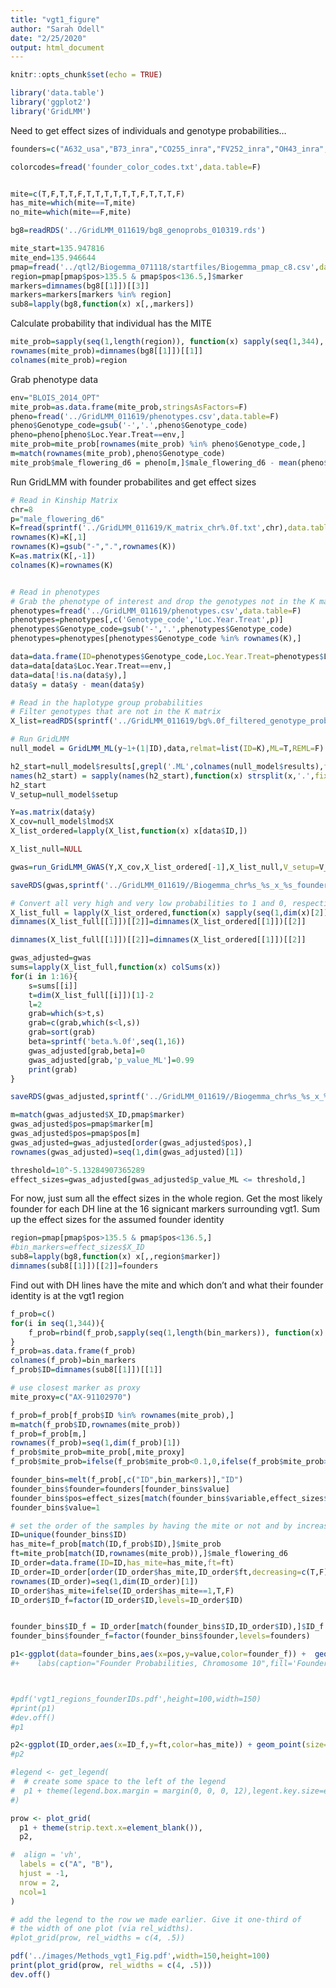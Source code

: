 ```yaml
---
title: "vgt1_figure"
author: "Sarah Odell"
date: "2/25/2020"
output: html_document
---
```


```r
knitr::opts_chunk$set(echo = TRUE)
```

```r
library('data.table')
library('ggplot2')
library('GridLMM')
```


Need to get effect sizes of individuals and genotype probabilities...

```r
founders=c("A632_usa","B73_inra","CO255_inra","FV252_inra","OH43_inra", "A654_inra","FV2_inra","C103_inra","EP1_inra","D105_inra","W117_inra","B96","DK63","F492","ND245","VA85")

colorcodes=fread('founder_color_codes.txt',data.table=F)


mite=c(T,F,T,T,F,T,T,T,T,T,T,F,T,T,T,F)
has_mite=which(mite==T,mite)
no_mite=which(mite==F,mite)

```


```r
bg8=readRDS('../GridLMM_011619/bg8_genoprobs_010319.rds')

mite_start=135.947816
mite_end=135.946644
pmap=fread('../qtl2/Biogemma_071118/startfiles/Biogemma_pmap_c8.csv',data.table=F)
region=pmap[pmap$pos>135.5 & pmap$pos<136.5,]$marker
markers=dimnames(bg8[[1]])[[3]]
markers=markers[markers %in% region]
sub8=lapply(bg8,function(x) x[,,markers])

```

Calculate probability that individual has the MITE
```r
mite_prob=sapply(seq(1,length(region)), function(x) sapply(seq(1,344), function(i) sum(sub8[[1]][i,has_mite,x])))
rownames(mite_prob)=dimnames(bg8[[1]])[[1]]
colnames(mite_prob)=region
```

Grab phenotype data

```r
env="BLOIS_2014_OPT"
mite_prob=as.data.frame(mite_prob,stringsAsFactors=F)
pheno=fread('../GridLMM_011619/phenotypes.csv',data.table=F)
pheno$Genotype_code=gsub('-','.',pheno$Genotype_code)
pheno=pheno[pheno$Loc.Year.Treat==env,]
mite_prob=mite_prob[rownames(mite_prob) %in% pheno$Genotype_code,]
m=match(rownames(mite_prob),pheno$Genotype_code)
mite_prob$male_flowering_d6 = pheno[m,]$male_flowering_d6 - mean(pheno$male_flowering_d6)
```

Run GridLMM with founder probabilites and get effect sizes
```r
# Read in Kinship Matrix
chr=8
p="male_flowering_d6"
K=fread(sprintf('../GridLMM_011619/K_matrix_chr%.0f.txt',chr),data.table=F)
rownames(K)=K[,1]
rownames(K)=gsub("-",".",rownames(K))
K=as.matrix(K[,-1])
colnames(K)=rownames(K)


# Read in phenotypes
# Grab the phenotype of interest and drop the genotypes not in the K matrix
phenotypes=fread('../GridLMM_011619/phenotypes.csv',data.table=F)
phenotypes=phenotypes[,c('Genotype_code','Loc.Year.Treat',p)]
phenotypes$Genotype_code=gsub('-','.',phenotypes$Genotype_code)
phenotypes=phenotypes[phenotypes$Genotype_code %in% rownames(K),]

data=data.frame(ID=phenotypes$Genotype_code,Loc.Year.Treat=phenotypes$Loc.Year.Treat,y=phenotypes[,c(p)],stringsAsFactors=F)
data=data[data$Loc.Year.Treat==env,]
data=data[!is.na(data$y),]
data$y = data$y - mean(data$y)

# Read in the haplotype group probabilities
# Filter genotypes that are not in the K matrix
X_list=readRDS(sprintf('../GridLMM_011619/bg%.0f_filtered_genotype_probs.rds',chr))

# Run GridLMM
null_model = GridLMM_ML(y~1+(1|ID),data,relmat=list(ID=K),ML=T,REML=F)

h2_start=null_model$results[,grepl('.ML',colnames(null_model$results),fixed=T),drop=FALSE]
names(h2_start) = sapply(names(h2_start),function(x) strsplit(x,'.',fixed=T)[[1]][1])
h2_start
V_setup=null_model$setup

Y=as.matrix(data$y)
X_cov=null_model$lmod$X
X_list_ordered=lapply(X_list,function(x) x[data$ID,])

X_list_null=NULL

gwas=run_GridLMM_GWAS(Y,X_cov,X_list_ordered[-1],X_list_null,V_setup=V_setup,h2_start=h2_start,method='ML',verbose=F)

saveRDS(gwas,sprintf('../GridLMM_011619//Biogemma_chr%s_%s_x_%s_founderprobs.rds',chr,p,env))

# Convert all very high and very low probabilities to 1 and 0, respectively
X_list_full = lapply(X_list_ordered,function(x) sapply(seq(1,dim(x)[2]), function(i) ifelse(x[,i]>=0.95,1,ifelse(x[,i]<=0.05,0,x[,i]))))
dimnames(X_list_full[[1]])[[2]]=dimnames(X_list_ordered[[1]])[[2]]

dimnames(X_list_full[[1]])[[2]]=dimnames(X_list_ordered[[1]])[[2]]

gwas_adjusted=gwas
sums=lapply(X_list_full,function(x) colSums(x))
for(i in 1:16){
    s=sums[[i]]
    t=dim(X_list_full[[i]])[1]-2
    l=2
    grab=which(s>t,s)
    grab=c(grab,which(s<l,s))
    grab=sort(grab)
    beta=sprintf('beta.%.0f',seq(1,16))
    gwas_adjusted[grab,beta]=0
    gwas_adjusted[grab,'p_value_ML']=0.99
    print(grab)
}

saveRDS(gwas_adjusted,sprintf('../GridLMM_011619//Biogemma_chr%s_%s_x_%s_founderprobs_adjusted.rds',chr,p,env))
```


```r
m=match(gwas_adjusted$X_ID,pmap$marker)
gwas_adjusted$pos=pmap$marker[m]
gwas_adjusted$pos=pmap$pos[m]
gwas_adjusted=gwas_adjusted[order(gwas_adjusted$pos),]
rownames(gwas_adjusted)=seq(1,dim(gwas_adjusted)[1])

threshold=10^-5.13284907365289
effect_sizes=gwas_adjusted[gwas_adjusted$p_value_ML <= threshold,]
```

For now, just sum all the effect sizes in the whole region.
Get the most likely founder for each DH line at the 16 signicant markers surrounding vgt1.
Sum up the effect sizes for the assumed founder identity

```r
region=pmap[pmap$pos>135.5 & pmap$pos<136.5,]
#bin_markers=effect_sizes$X_ID
sub8=lapply(bg8,function(x) x[,,region$marker])
dimnames(sub8[[1]])[[2]]=founders

```

Find out with DH lines have the mite and which don't and what their founder identity is at the vgt1 region

```r
f_prob=c()
for(i in seq(1,344)){
    f_prob=rbind(f_prob,sapply(seq(1,length(bin_markers)), function(x) which.max(sub8[[1]][i,,x])))
} 
f_prob=as.data.frame(f_prob)
colnames(f_prob)=bin_markers
f_prob$ID=dimnames(sub8[[1]])[[1]]

# use closest marker as proxy
mite_proxy=c("AX-91102970")

f_prob=f_prob[f_prob$ID %in% rownames(mite_prob),]
m=match(f_prob$ID,rownames(mite_prob))
f_prob=f_prob[m,]
rownames(f_prob)=seq(1,dim(f_prob)[1])
f_prob$mite_prob=mite_prob[,mite_proxy]
f_prob$mite_prob=ifelse(f_prob$mite_prob<0.1,0,ifelse(f_prob$mite_prob>0.9,1,f_prob$mite_prob))
```


```r

founder_bins=melt(f_prob[,c("ID",bin_markers)],"ID")
founder_bins$founder=founders[founder_bins$value]
founder_bins$pos=effect_sizes[match(founder_bins$variable,effect_sizes$X_ID),]$pos
founder_bins$value=1

# set the order of the samples by having the mite or not and by increasing flowering time
ID=unique(founder_bins$ID)
has_mite=f_prob[match(ID,f_prob$ID),]$mite_prob
ft=mite_prob[match(ID,rownames(mite_prob)),]$male_flowering_d6
ID_order=data.frame(ID=ID,has_mite=has_mite,ft=ft)
ID_order=ID_order[order(ID_order$has_mite,ID_order$ft,decreasing=c(T,F)),]
rownames(ID_order)=seq(1,dim(ID_order)[1])
ID_order$has_mite=ifelse(ID_order$has_mite==1,T,F)
ID_order$ID_f=factor(ID_order$ID,levels=ID_order$ID)


founder_bins$ID_f = ID_order[match(founder_bins$ID,ID_order$ID),]$ID_f
founder_bins$founder_f=factor(founder_bins$founder,levels=founders)

p1<-ggplot(data=founder_bins,aes(x=pos,y=value,color=founder_f)) +  geom_ribbon(aes(ymin=0,ymax=value,fill=founder_f),alpha=0.8) + geom_line()  + coord_flip() + facet_grid(.~ID_f) +  theme(strip.text.x=element_text(size=48,angle=90),axis.text.x=element_blank(),axis.ticks.x=element_blank(),axis.title.x=element_blank(),axis.line=element_blank(),axis.text.y=element_text(size=64),axis.title.y=element_text(size=64),legend.key.size=unit(0.5,"npc"),legend.text=element_text(size=64)) + guides(color=F) + xlab("Position (Mb)") + geom_vline(xintercept=mite_start,color="black")+ scale_color_manual(values=colorcodes$hex_color) + scale_fill_manual(values=colorcodes$hex_color)
#+    labs(caption="Founder Probabilities, Chromosome 10",fill='Founder') + xlab("Position (Mb)") + ylab("Probability") + scale_y_continuous(breaks=c(0.0,0.5,1.0)) + guides(color=FALSE) + theme(strip.text.x=element_blank())



#pdf('vgt1_regions_founderIDs.pdf',height=100,width=150)
#print(p1)
#dev.off()
#p1
```



```r
p2<-ggplot(ID_order,aes(x=ID_f,y=ft,color=has_mite)) + geom_point(size=20) + scale_colour_manual(values=c("TRUE"="red","FALSE"="black"),labels=c("MITE","NO MITE")) + xlab("Sample") + ylab("Days to Anthesis (ggd)") + theme(legend.title = element_blank(),panel.grid.major.x = element_line(), panel.grid.minor.x = element_line(),axis.text.x=element_text(size=64,angle=90),axis.text.y=element_text(size=64),axis.title.x=element_text(size=64),axis.title.y=element_text(size=64),legend.key.size=unit(0.5,"npc"),legend.text = element_text(size=64))#+ facet_grid(.~has_mite)
#p2
```



```r
#legend <- get_legend(
#  # create some space to the left of the legend
#  p1 + theme(legend.box.margin = margin(0, 0, 0, 12),legent.key.size=element)
#)

prow <- plot_grid(
  p1 + theme(strip.text.x=element_blank()),
  p2,

#  align = 'vh',
  labels = c("A", "B"),
  hjust = -1,
  nrow = 2,
  ncol=1
)

# add the legend to the row we made earlier. Give it one-third of 
# the width of one plot (via rel_widths).
#plot_grid(prow, rel_widths = c(4, .5))

pdf('../images/Methods_vgt1_Fig.pdf',width=150,height=100)
print(plot_grid(prow, rel_widths = c(4, .5)))
dev.off()

```